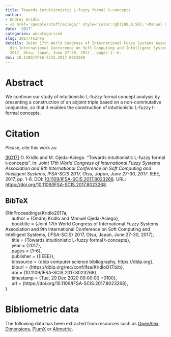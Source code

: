 ```yaml
---
title: Towards intuitionistic L-fuzzy formal t-concepts
author:
- Ondrej Kridlo
- <a href='/people/staff/aciego/' style='color:rgb(100,0,50);'>Manuel Ojeda-Aciego</a>
date: '2017'
categories: uncategorised
slug: 2017/ToInFo
details: Joint 17th World Congress of International Fuzzy Systems Association and
  9th International Conference on Soft Computing and Intelligent Systems, {IFSA-SCIS}
  2017, Otsu, Japan, June 27-30, 2017 , pages 1--6.
doi: 10.1109/IFSA-SCIS.2017.8023268
---
```




# Abstract


We continue our study of intuitionistic L-fuzzy formal concept analysis by presenting a construction of an adjoint triple based on a non-commutative conjunctor, so that it enables the construction of intuitionistic L-fuzzy t-formal concepts.








# Citation
Please, cite this work as:


<a name=bib-Kridlo2017a></a>[[KO17]](#cite-Kridlo2017a) O. Kridlo and M. Ojeda-Aciego. “Towards intuitionistic L-fuzzy formal t-concepts”. In: _Joint 17th World Congress of International Fuzzy Systems Association and 9th International Conference on Soft Computing and Intelligent Systems, IFSA-SCIS 2017, Otsu, Japan, June 27-30, 2017_. IEEE, 2017, pp. 1-6. DOI: [10.1109/IFSA-SCIS.2017.8023268](https://doi.org/10.1109%2FIFSA-SCIS.2017.8023268). URL: [https://doi.org/10.1109/IFSA-SCIS.2017.8023268](https://doi.org/10.1109/IFSA-SCIS.2017.8023268).

::: {.callout-note appearance="minimal" collapse=true}

## BibTeX

@InProceedings{Kridlo2017a,<br>&nbsp;&nbsp;&nbsp;&nbsp;  author = {Ondrej Kridlo and Manuel Ojeda-Aciego},<br>&nbsp;&nbsp;&nbsp;&nbsp;  booktitle = {Joint 17th World Congress of International Fuzzy Systems Association and 9th International Conference on Soft Computing and Intelligent Systems, {IFSA-SCIS} 2017, Otsu, Japan, June 27-30, 2017},<br>&nbsp;&nbsp;&nbsp;&nbsp;  title = {Towards intuitionistic L-fuzzy formal t-concepts},<br>&nbsp;&nbsp;&nbsp;&nbsp;  year = {2017},<br>&nbsp;&nbsp;&nbsp;&nbsp;  pages = {1--6},<br>&nbsp;&nbsp;&nbsp;&nbsp;  publisher = {{IEEE}},<br>&nbsp;&nbsp;&nbsp;&nbsp;  bibsource = {dblp computer science bibliography, https://dblp.org},<br>&nbsp;&nbsp;&nbsp;&nbsp;  biburl = {https://dblp.org/rec/conf/ifsa/KridloO17.bib},<br>&nbsp;&nbsp;&nbsp;&nbsp;  doi = {10.1109/IFSA-SCIS.2017.8023268},<br>&nbsp;&nbsp;&nbsp;&nbsp;  timestamp = {Tue, 29 Dec 2020 00:00:00 +0100},<br>&nbsp;&nbsp;&nbsp;&nbsp;  url = {https://doi.org/10.1109/IFSA-SCIS.2017.8023268},<br>}

:::



# Bibliometric data


The following data has been extracted from resources such as [OpenAlex](https://openalex.org/), [Dimensions](https://app.dimensions.ai/), [PlumX](https://www.elsevier.com/insights/metrics/plumx) or [Altmetric](https://www.altmetric.com/).

<div style="display: flex; justify-content: center; align-items: center; height: 100%;">
<span class="__dimensions_badge_embed__" data-doi="10.1109/IFSA-SCIS.2017.8023268" data-legend="always"></span></div><script async src="https://badge.dimensions.ai/badge.js" charset="utf-8"></script>

<div style="display: flex; justify-content: center; align-items: center; height: 100%;">
<a href="https://plu.mx/plum/a/?doi=10.1109/IFSA-SCIS.2017.8023268" class="plumx-details" data-site="plum" data-hide-when-empty="true">Towards intuitionistic L-fuzzy formal t-concepts</a></div>

<div style="display: flex; justify-content: center; align-items: center; height: 100%;">
<script type="text/javascript" src="https://d1bxh8uas1mnw7.cloudfront.net/assets/embed.js"></script><div data-badge-type="medium-donut" class="altmetric-embed" data-badge-details="right" data-doi="10.1109/IFSA-SCIS.2017.8023268"></div></div>


## Cites

The following graph plots the number of cites received by this work from its publication, on a yearly basis.

```r
#| echo: false
#| results: asis
#| warning: false
#| message: false
source(here::here('scripts', 'manage_publications.R'))
df <- readRDS('citation_history.rds')
plot_citation_history(df)
```



## Papers citing this work

The following is a non-exhaustive list of papers that cite this work:


<a name=bib-Kridlo_2022></a>[[1]](#cite-Kridlo_2022) O. Kridlo and M. Ojeda-Aciego. “Classifying Adjoint Pairs and Adjoint Triples in an Atanassov $L$-Fuzzy Framework”. In: _IEEE Transactions on Fuzzy Systems_ 30.3 (Mar. 2022), p. 863–868. ISSN: 1941-0034. DOI: [10.1109/tfuzz.2020.3038482](https://doi.org/10.1109%2Ftfuzz.2020.3038482). URL: [http://dx.doi.org/10.1109/tfuzz.2020.3038482](http://dx.doi.org/10.1109/tfuzz.2020.3038482).

<a name=bib-Kr_dlo_2018></a>[[2]](#cite-Kr_dlo_2018) O. Krídlo and M. Ojeda-Aciego. “An Adjoint Pair for Intuitionistic L-Fuzzy Values”. In: _Trends in Mathematics and Computational Intelligence_. Springer International Publishing, Oct. 2018, p. 167–173. ISBN: 9783030004859. DOI: [10.1007/978-3-030-00485-9_19](https://doi.org/10.1007%2F978-3-030-00485-9_19). URL: [http://dx.doi.org/10.1007/978-3-030-00485-9_19](http://dx.doi.org/10.1007/978-3-030-00485-9_19).

<a name=bib-Zhang_2021></a>[[3]](#cite-Zhang_2021) C. Zhang, J. Li, and Y. Lin. “Matrix-based reduction approach for one-sided fuzzy three-way concept lattices”. In: _Journal of Intelligent &amp; Fuzzy Systems_ 40.6 (Jun. 2021), p. 11393–11410. ISSN: 1875-8967. DOI: [10.3233/jifs-202573](https://doi.org/10.3233%2Fjifs-202573). URL: [http://dx.doi.org/10.3233/jifs-202573](http://dx.doi.org/10.3233/jifs-202573).

<a name=bib-Zou_2021></a>[[4]](#cite-Zou_2021) L. Zou, H. Lin, X. Song, et al. “Rule extraction based on linguistic-valued intuitionistic fuzzy layered concept lattice”. In: _International Journal of Approximate Reasoning_ 133 (Jun. 2021), p. 1–16. ISSN: 0888-613X. DOI: [10.1016/j.ijar.2020.12.018](https://doi.org/10.1016%2Fj.ijar.2020.12.018). URL: [http://dx.doi.org/10.1016/j.ijar.2020.12.018](http://dx.doi.org/10.1016/j.ijar.2020.12.018).

